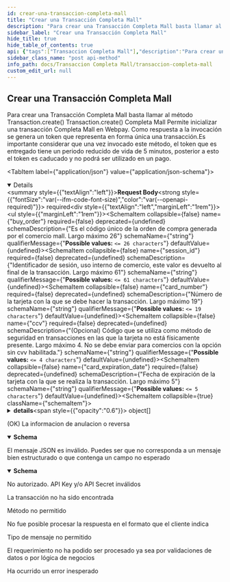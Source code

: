 ```yaml
---
id: crear-una-transaccion-completa-mall
title: "Crear una Transacción Completa Mall"
description: "Para crear una Transacción Completa Mall basta llamar al método Transaction.create() Transaction.create() Completa Mall Permite inicializar una transacción Completa Mall en Webpay. Como respuesta a la invocación se genera un token que representa en forma única una transacción.Es importante considerar que una vez invocado este método, el token que es entregado tiene un periodo reducido de vida de 5 minutos, posterior a esto el token es caducado y no podrá ser utilizado en un pago."
sidebar_label: "Crear una Transacción Completa Mall"
hide_title: true
hide_table_of_contents: true
api: {"tags":["Transaccion Completa Mall"],"description":"Para crear una Transacción Completa Mall basta llamar al método Transaction.create() Transaction.create() Completa Mall Permite inicializar una transacción Completa Mall en Webpay. Como respuesta a la invocación se genera un token que representa en forma única una transacción.Es importante considerar que una vez invocado este método, el token que es entregado tiene un periodo reducido de vida de 5 minutos, posterior a esto el token es caducado y no podrá ser utilizado en un pago.","requestBody":{"content":{"application/json":{"schema":{"type":"object","properties":{"buy_order":{"type":"string","description":"Es el código único de la orden de compra generada por el comercio mall. Largo máximo 26","maxLength":26},"session_id":{"type":"string","description":"Identificador de sesión, uso interno de comercio, este valor es devuelto al final de la transacción. Largo máximo 61","maxLength":61},"card_number":{"type":"string","description":"Número de la tarjeta con la que se debe hacer la transacción. Largo máximo 19","maxLength":19},"ccv":{"type":"string","description":"(Opcional) Código que se utiliza como método de seguridad en transacciones en las que la tarjeta no está físicamente presente. Largo máximo 4. No se debe enviar para comercios con la opción sin cvv habilitada.","maxLength":4},"card_expiration_date":{"type":"string","description":"Fecha de expiración de la tarjeta con la que se realiza la transacción. Largo máximo 5","maxLength":5},"details":{"type":"array","description":"Lista de objetos, uno por cada tienda diferente del mall que participa en la transacción.","items":{"type":"object","properties":{"amount":{"type":"number","description":"Monto de la transacción de una tienda del mall. Máximo 2 decimales para USD. Largo máximo 17.","format":"float"},"commerce_code":{"type":"string","description":"Código comercio asignado por Transbank para la tienda perteneciente al mall a la cual corresponde esta transacción. Largo 12.","minLength":12,"maxLength":12},"buy_order":{"type":"string","description":"Orden de compra de la tienda del mall. Este número debe ser único para cada transacción. Largo máximo 26. La orden de compra puede tener Números, letras, mayúsculas y minúsculas, y los signos |_=&%.,~:/?[+!@()>-. Largo máximo 26","maxLength":26}}}}},"example":{"buy_order":"ordenCompra12345678","session_id":"sesion1234564","card_number":"4239000000000000","cvv":123,"card_expiration_date":"22/10","details":[{"amount":10000,"commerce_code":"597055555552","buy_order":"123456789"},{"amount":10000,"commerce_code":"597055555553","buy_order":"123456790"}]}}}},"required":true},"responses":{"200":{"description":"(OK) La informacion de anulacion o reversa","content":{"application/json":{"schema":{"type":"object","properties":{"token":{"type":"string","description":"Token identificador de la transacción. Largo 64.","maxLength":64}},"example":{"token":"e074d38c628122c63e5c0986368ece22974d6fee1440617d85873b7b4efa48a3"}}}}},"400":{"description":"El mensaje JSON es inválido. Puedes ser que no corresponda a un mensaje bien estructurado o que contenga un campo no esperado","content":{"application/json":{"schema":{"type":"object","properties":{"error_message":{"type":"string","example":"token is required"}}}}}},"401":{"description":"No autorizado. API Key y/o API Secret inválidos"},"404":{"description":"La transacción no ha sido encontrada"},"405":{"description":"Método no permitido"},"406":{"description":"No fue posible procesar la respuesta en el formato que el cliente indica"},"415":{"description":"Tipo de mensaje no permitido"},"422":{"description":"El requerimiento no ha podido ser procesado ya sea por validaciones de datos o por lógica de negocios"},"500":{"description":"Ha ocurrido un error inesperado"}},"method":"post","path":"/rswebpaytransaction/api/webpay/v1.2/transactions","servers":[{"url":"https://webpay3gint.transbank.cl"}],"security":[{"tbkApiKeyId":[],"tbkApiKeySecret":[]}],"securitySchemes":{"tbkApiKeyId":{"type":"apiKey","name":"Tbk-Api-Key-Id","in":"header","description":"Código de comercio"},"tbkApiKeySecret":{"type":"apiKey","name":"Tbk-Api-Key-Secret","in":"header","description":"LLave secreta"}},"jsonRequestBodyExample":{"buy_order":"ordenCompra12345678","session_id":"sesion1234564","card_number":"4239000000000000","cvv":123,"card_expiration_date":"22/10","details":[{"amount":10000,"commerce_code":"597055555552","buy_order":"123456789"},{"amount":10000,"commerce_code":"597055555553","buy_order":"123456790"}]},"info":{"title":"Transacción Completa Mall","description":"Este producto tiene requerimientos comerciales más estrictos que el resto de los productos. No inicies la integración si aún no completan la afiliación comercial..","termsOfService":"https://www.transbankdevelopers.cl/termino-y-condiciones","version":"1.0.0"},"postman":{"name":"Crear una Transacción Completa Mall","description":{"content":"Para crear una Transacción Completa Mall basta llamar al método Transaction.create() Transaction.create() Completa Mall Permite inicializar una transacción Completa Mall en Webpay. Como respuesta a la invocación se genera un token que representa en forma única una transacción.Es importante considerar que una vez invocado este método, el token que es entregado tiene un periodo reducido de vida de 5 minutos, posterior a esto el token es caducado y no podrá ser utilizado en un pago.","type":"text/plain"},"url":{"path":["rswebpaytransaction","api","webpay","v1.2","transactions"],"host":["{{baseUrl}}"],"query":[],"variable":[]},"header":[{"key":"Content-Type","value":"application/json"},{"key":"Accept","value":"application/json"}],"method":"POST","body":{"mode":"raw","raw":"\"\"","options":{"raw":{"language":"json"}}}}}
sidebar_class_name: "post api-method"
info_path: docs/Transaccion Completa Mall/transaccion-completa-mall
custom_edit_url: null
---
```



## Crear una Transacción Completa Mall



Para crear una Transacción Completa Mall basta llamar al método Transaction.create() Transaction.create() Completa Mall Permite inicializar una transacción Completa Mall en Webpay. Como respuesta a la invocación se genera un token que representa en forma única una transacción.Es importante considerar que una vez invocado este método, el token que es entregado tiene un periodo reducido de vida de 5 minutos, posterior a esto el token es caducado y no podrá ser utilizado en un pago.

<MimeTabs><TabItem label={"application/json"} value={"application/json-schema"}><details style={{}} data-collapsed={false} open={true}><summary style={{"textAlign":"left"}}><strong>Request Body</strong><strong style={{"fontSize":"var(--ifm-code-font-size)","color":"var(--openapi-required)"}}> required</strong></summary><div style={{"textAlign":"left","marginLeft":"1rem"}}></div><ul style={{"marginLeft":"1rem"}}><SchemaItem collapsible={false} name={"buy_order"} required={false} deprecated={undefined} schemaDescription={"Es el código único de la orden de compra generada por el comercio mall. Largo máximo 26"} schemaName={"string"} qualifierMessage={"**Possible values:** `<= 26 characters`"} defaultValue={undefined}></SchemaItem><SchemaItem collapsible={false} name={"session_id"} required={false} deprecated={undefined} schemaDescription={"Identificador de sesión, uso interno de comercio, este valor es devuelto al final de la transacción. Largo máximo 61"} schemaName={"string"} qualifierMessage={"**Possible values:** `<= 61 characters`"} defaultValue={undefined}></SchemaItem><SchemaItem collapsible={false} name={"card_number"} required={false} deprecated={undefined} schemaDescription={"Número de la tarjeta con la que se debe hacer la transacción. Largo máximo 19"} schemaName={"string"} qualifierMessage={"**Possible values:** `<= 19 characters`"} defaultValue={undefined}></SchemaItem><SchemaItem collapsible={false} name={"ccv"} required={false} deprecated={undefined} schemaDescription={"(Opcional) Código que se utiliza como método de seguridad en transacciones en las que la tarjeta no está físicamente presente. Largo máximo 4. No se debe enviar para comercios con la opción sin cvv habilitada."} schemaName={"string"} qualifierMessage={"**Possible values:** `<= 4 characters`"} defaultValue={undefined}></SchemaItem><SchemaItem collapsible={false} name={"card_expiration_date"} required={false} deprecated={undefined} schemaDescription={"Fecha de expiración de la tarjeta con la que se realiza la transacción. Largo máximo 5"} schemaName={"string"} qualifierMessage={"**Possible values:** `<= 5 characters`"} defaultValue={undefined}></SchemaItem><SchemaItem collapsible={true} className={"schemaItem"}><details style={{}}><summary style={{}}><strong>details</strong><span style={{"opacity":"0.6"}}> object[]</span></summary><div style={{"marginLeft":"1rem"}}><div style={{"marginTop":".5rem","marginBottom":".5rem"}}>

Lista de objetos, uno por cada tienda diferente del mall que participa en la transacción.

</div><SchemaItem collapsible={false} name={"amount"} required={false} deprecated={undefined} schemaDescription={"Monto de la transacción de una tienda del mall. Máximo 2 decimales para USD. Largo máximo 17."} schemaName={"float"} qualifierMessage={undefined} defaultValue={undefined}></SchemaItem><SchemaItem collapsible={false} name={"commerce_code"} required={false} deprecated={undefined} schemaDescription={"Código comercio asignado por Transbank para la tienda perteneciente al mall a la cual corresponde esta transacción. Largo 12."} schemaName={"string"} qualifierMessage={"**Possible values:** `>= 12 characters` and `<= 12 characters`"} defaultValue={undefined}></SchemaItem><SchemaItem collapsible={false} name={"buy_order"} required={false} deprecated={undefined} schemaDescription={"Orden de compra de la tienda del mall. Este número debe ser único para cada transacción. Largo máximo 26. La orden de compra puede tener Números, letras, mayúsculas y minúsculas, y los signos |_=&%.,~:/?[+!@()>-. Largo máximo 26"} schemaName={"string"} qualifierMessage={"**Possible values:** `<= 26 characters`"} defaultValue={undefined}></SchemaItem></div></details></SchemaItem></ul></details></TabItem></MimeTabs><div><ApiTabs><TabItem label={"200"} value={"200"}><div>

(OK) La informacion de anulacion o reversa

</div><div><MimeTabs schemaType={"response"}><TabItem label={"application/json"} value={"application/json"}><SchemaTabs><TabItem label={"Schema"} value={"Schema"}><details style={{}} data-collapsed={false} open={true}><summary style={{"textAlign":"left"}}><strong>Schema</strong></summary><div style={{"textAlign":"left","marginLeft":"1rem"}}></div><ul style={{"marginLeft":"1rem"}}><SchemaItem collapsible={false} name={"token"} required={false} deprecated={undefined} schemaDescription={"Token identificador de la transacción. Largo 64."} schemaName={"string"} qualifierMessage={"**Possible values:** `<= 64 characters`"} defaultValue={undefined}></SchemaItem></ul></details></TabItem><TabItem label={"Example (from schema)"} value={"Example (from schema)"}><ResponseSamples responseExample={"{\n  \"token\": \"e074d38c628122c63e5c0986368ece22974d6fee1440617d85873b7b4efa48a3\"\n}"} language={"json"}></ResponseSamples></TabItem></SchemaTabs></TabItem></MimeTabs></div></TabItem><TabItem label={"400"} value={"400"}><div>

El mensaje JSON es inválido. Puedes ser que no corresponda a un mensaje bien estructurado o que contenga un campo no esperado

</div><div><MimeTabs schemaType={"response"}><TabItem label={"application/json"} value={"application/json"}><SchemaTabs><TabItem label={"Schema"} value={"Schema"}><details style={{}} data-collapsed={false} open={true}><summary style={{"textAlign":"left"}}><strong>Schema</strong></summary><div style={{"textAlign":"left","marginLeft":"1rem"}}></div><ul style={{"marginLeft":"1rem"}}><SchemaItem collapsible={false} name={"error_message"} required={false} deprecated={undefined} schemaDescription={undefined} schemaName={"string"} qualifierMessage={undefined} defaultValue={undefined}></SchemaItem></ul></details></TabItem><TabItem label={"Example (from schema)"} value={"Example (from schema)"}><ResponseSamples responseExample={"{\n  \"error_message\": \"token is required\"\n}"} language={"json"}></ResponseSamples></TabItem></SchemaTabs></TabItem></MimeTabs></div></TabItem><TabItem label={"401"} value={"401"}><div>

No autorizado. API Key y/o API Secret inválidos

</div><div></div></TabItem><TabItem label={"404"} value={"404"}><div>

La transacción no ha sido encontrada

</div><div></div></TabItem><TabItem label={"405"} value={"405"}><div>

Método no permitido

</div><div></div></TabItem><TabItem label={"406"} value={"406"}><div>

No fue posible procesar la respuesta en el formato que el cliente indica

</div><div></div></TabItem><TabItem label={"415"} value={"415"}><div>

Tipo de mensaje no permitido

</div><div></div></TabItem><TabItem label={"422"} value={"422"}><div>

El requerimiento no ha podido ser procesado ya sea por validaciones de datos o por lógica de negocios

</div><div></div></TabItem><TabItem label={"500"} value={"500"}><div>

Ha ocurrido un error inesperado

</div><div></div></TabItem></ApiTabs></div>
      